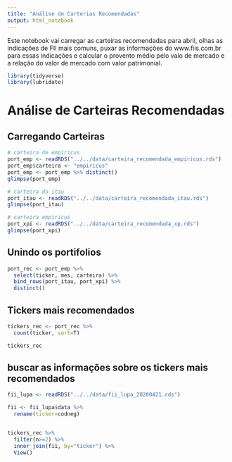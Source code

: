 ```yaml
---
title: "Análise de Carterias Recomendadas"
output: html_notebook
---
```


Este notebook vai carregar as carteiras recomendadas para abril, olhas as indicações de FII mais comuns, puxar as informações do www.fiis.com.br para essas indicações e calcular o provento médio pelo valo de mercado e a relação do valor de mercado com valor patrimonial.

```r
library(tidyverse)
library(lubridate)
```


# Análise de Carteiras Recomendadas

## Carregando Carteiras

```r

# carteira de empiricus
port_emp <- readRDS("../../data/carteira_recomendada_empiricus.rds")
port_emp$carteira <- "empiricus"
port_emp <- port_emp %>% distinct()
glimpse(port_emp)

# carteira do itau
port_itau <- readRDS("../../data/carteira_recomendada_itau.rds")
glimpse(port_itau)

# carteira empiricus
port_xpi <- readRDS("../../data/carteira_recomendada_xp.rds")
glimpse(port_xpi)
```

## Unindo os portifolios

```r

port_rec <- port_emp %>% 
  select(ticker, mes, carteira) %>% 
  bind_rows(port_itau, port_xpi) %>% 
  distinct()

```

## Tickers mais recomendados

```r

tickers_rec <- port_rec %>% 
  count(ticker, sort=T)

tickers_rec

```

## buscar as informações sobre os tickers mais recomendados

```r

fii_lupa <- readRDS("../../data/fii_lupa_20200421.rds")

fii <- fii_lupa$data %>% 
  rename(ticker=codneg)


tickers_rec %>% 
  filter(n>=2) %>% 
  inner_join(fii, by="ticker") %>% 
  View()
  

```

